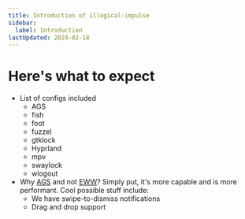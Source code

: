 ```yaml
---
title: Introduction of illogical-impulse
sidebar:
  label: Introduction
lastUpdated: 2024-02-18
---
```


# Here's what to expect

- List of configs included
  - AGS
  - fish
  - foot
  - fuzzel
  - gtklock
  - Hyprland
  - mpv
  - swaylock
  - wlogout
- Why [AGS](https://github.com/Aylur/ags/) and not [EWW](https://github.com/elkowar/eww)? Simply put, it's more capable and is more performant. Cool possible stuff include:
  - We have swipe-to-dismiss notifications
  - Drag and drop support
